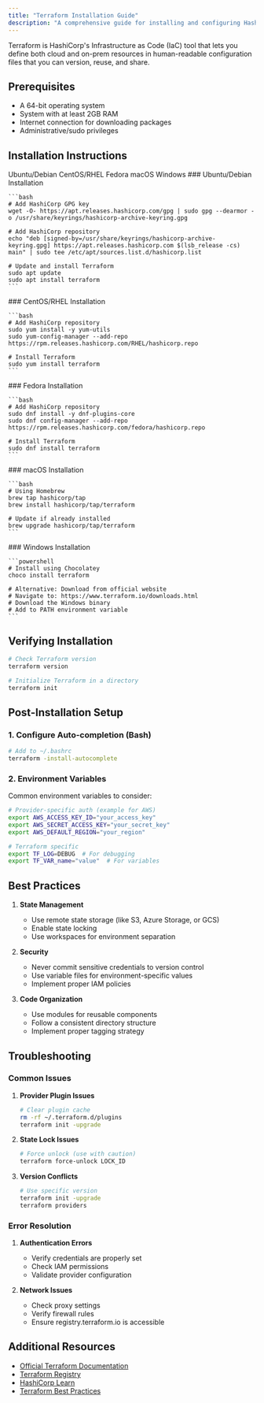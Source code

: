 ```yaml
---
title: "Terraform Installation Guide"
description: "A comprehensive guide for installing and configuring HashiCorp Terraform, an Infrastructure as Code (IaC) tool for building, changing, and versioning infrastructure safely and efficiently."
---
```


Terraform is HashiCorp's Infrastructure as Code (IaC) tool that lets you define both cloud and on-prem resources in human-readable configuration files that you can version, reuse, and share.

## Prerequisites

- A 64-bit operating system
- System with at least 2GB RAM
- Internet connection for downloading packages
- Administrative/sudo privileges

## Installation Instructions

<Tabs defaultValue="ubuntu">
  <TabsList>
    <TabsTrigger value="ubuntu">Ubuntu/Debian</TabsTrigger>
    <TabsTrigger value="centos">CentOS/RHEL</TabsTrigger>
    <TabsTrigger value="fedora">Fedora</TabsTrigger>
    <TabsTrigger value="macos">macOS</TabsTrigger>
    <TabsTrigger value="windows">Windows</TabsTrigger>
  </TabsList>

  <TabsContent value="ubuntu">
    ### Ubuntu/Debian Installation

    ```bash
    # Add HashiCorp GPG key
    wget -O- https://apt.releases.hashicorp.com/gpg | sudo gpg --dearmor -o /usr/share/keyrings/hashicorp-archive-keyring.gpg

    # Add HashiCorp repository
    echo "deb [signed-by=/usr/share/keyrings/hashicorp-archive-keyring.gpg] https://apt.releases.hashicorp.com $(lsb_release -cs) main" | sudo tee /etc/apt/sources.list.d/hashicorp.list

    # Update and install Terraform
    sudo apt update
    sudo apt install terraform
    ```
  </TabsContent>

  <TabsContent value="centos">
    ### CentOS/RHEL Installation

    ```bash
    # Add HashiCorp repository
    sudo yum install -y yum-utils
    sudo yum-config-manager --add-repo https://rpm.releases.hashicorp.com/RHEL/hashicorp.repo

    # Install Terraform
    sudo yum install terraform
    ```
  </TabsContent>

  <TabsContent value="fedora">
    ### Fedora Installation

    ```bash
    # Add HashiCorp repository
    sudo dnf install -y dnf-plugins-core
    sudo dnf config-manager --add-repo https://rpm.releases.hashicorp.com/fedora/hashicorp.repo

    # Install Terraform
    sudo dnf install terraform
    ```
  </TabsContent>

  <TabsContent value="macos">
    ### macOS Installation

    ```bash
    # Using Homebrew
    brew tap hashicorp/tap
    brew install hashicorp/tap/terraform

    # Update if already installed
    brew upgrade hashicorp/tap/terraform
    ```
  </TabsContent>

  <TabsContent value="windows">
    ### Windows Installation

    ```powershell
    # Install using Chocolatey
    choco install terraform

    # Alternative: Download from official website
    # Navigate to: https://www.terraform.io/downloads.html
    # Download the Windows binary
    # Add to PATH environment variable
    ```
  </TabsContent>
</Tabs>

## Verifying Installation

```bash
# Check Terraform version
terraform version

# Initialize Terraform in a directory
terraform init
```

## Post-Installation Setup

### 1. Configure Auto-completion (Bash)

```bash
# Add to ~/.bashrc
terraform -install-autocomplete
```

### 2. Environment Variables

Common environment variables to consider:

```bash
# Provider-specific auth (example for AWS)
export AWS_ACCESS_KEY_ID="your_access_key"
export AWS_SECRET_ACCESS_KEY="your_secret_key"
export AWS_DEFAULT_REGION="your_region"

# Terraform specific
export TF_LOG=DEBUG  # For debugging
export TF_VAR_name="value"  # For variables
```

## Best Practices

1. **State Management**
   - Use remote state storage (like S3, Azure Storage, or GCS)
   - Enable state locking
   - Use workspaces for environment separation

2. **Security**
   - Never commit sensitive credentials to version control
   - Use variable files for environment-specific values
   - Implement proper IAM policies

3. **Code Organization**
   - Use modules for reusable components
   - Follow a consistent directory structure
   - Implement proper tagging strategy

## Troubleshooting

### Common Issues

1. **Provider Plugin Issues**
   ```bash
   # Clear plugin cache
   rm -rf ~/.terraform.d/plugins
   terraform init -upgrade
   ```

2. **State Lock Issues**
   ```bash
   # Force unlock (use with caution)
   terraform force-unlock LOCK_ID
   ```

3. **Version Conflicts**
   ```bash
   # Use specific version
   terraform init -upgrade
   terraform providers
   ```

### Error Resolution

1. **Authentication Errors**
   - Verify credentials are properly set
   - Check IAM permissions
   - Validate provider configuration

2. **Network Issues**
   - Check proxy settings
   - Verify firewall rules
   - Ensure registry.terraform.io is accessible

## Additional Resources

- [Official Terraform Documentation](https://www.terraform.io/docs)
- [Terraform Registry](https://registry.terraform.io)
- [HashiCorp Learn](https://learn.hashicorp.com/terraform)
- [Terraform Best Practices](https://www.terraform-best-practices.com/) 